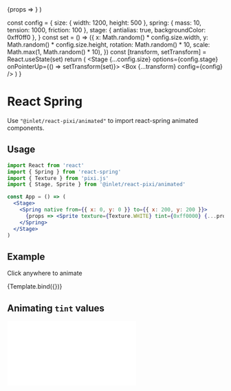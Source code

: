 
<Meta title="React-Spring" />

  <Spring native to={props} config={props.config.spring}>
    {props => <Sprite texture={Texture.WHITE} tint={0xaddb67} anchor={0.5} {...props} />}
  </Spring>
)

  const config = {
    size: { width: 1200, height: 500 },
    spring: { mass: 10, tension: 1000, friction: 100 },
    stage: { antialias: true, backgroundColor: 0xff0ff0 },
  }
  const set = () => ({
    x: Math.random() * config.size.width,
    y: Math.random() * config.size.height,
    rotation: Math.random() * 10,
    scale: Math.max(1, Math.random() * 10),
  })
  const [transform, setTransform] = React.useState(set)
  return (
    <Stage {...config.size} options={config.stage} onPointerUp={() => setTransform(set)}>
      <Box {...transform} config={config} />
    </Stage>
  )
}

# React Spring

Use `"@inlet/react-pixi/animated"` to import react-spring animated components.

## Usage

```jsx
import React from 'react'
import { Spring } from 'react-spring'
import { Texture } from 'pixi.js'
import { Stage, Sprite } from '@inlet/react-pixi/animated'

const App = () => (
  <Stage>
    <Spring native from={{ x: 0, y: 0 }} to={{ x: 200, y: 200 }}>
      {props => <Sprite texture={Texture.WHITE} tint={0xff0000} {...props} />}
    </Spring>
  </Stage>
)
```

## Example

Click anywhere to animate

<Canvas>
  <Story name="default">{Template.bind({})}</Story>
</Canvas>

## Animating `tint` values

<iframe
  height={500}
  scrolling="no"
  title="ReactSpring - Animating Color Values"
  src="//codepen.io/inlet/embed/jOrpLOR/?height=300&theme-id=33987&default-tab=result&embed-version=2"
  frameBorder="no"
  allowFullScreen={true}
  style={{ width: '100%' }}
/>
